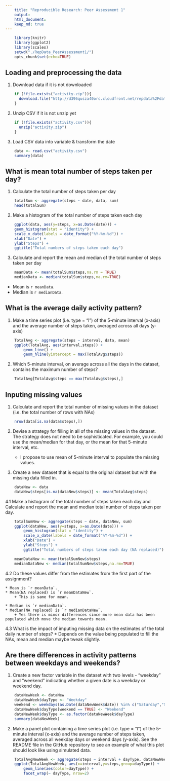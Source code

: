 ```yaml
---
    title: "Reproducible Research: Peer Assessment 1"
    output: 
    html_document:
    keep_md: true
---
```

``` r
    library(knitr)
    library(ggplot2)
    library(scales)
    setwd("./RepData_PeerAssessment1/")
    opts_chunk$set(echo=TRUE)
```

## Loading and preprocessing the data
1. Download data if it is not downloaded
``` r

    if (!file.exists("activity.zip")){
      download.file("http://d396qusza40orc.cloudfront.net/repdata%2Fdata%2Factivity.zip", destfile = "activity.zip", mode="wb")
    }
```

2. Unzip CSV if it is not unzip yet
``` r
    if (!file.exists("activity.csv")){
      unzip("activity.zip")
    }

```

3. Load CSV data into variable & transform the date
``` r
    data <- read.csv("activity.csv")
    summary(data)
```

## What is mean total number of steps taken per day?

1. Calculate the total number of steps taken per day
``` r
    totalSum <- aggregate(steps ~ date, data, sum)
    head(totalSum)
```

2. Make a histogram of the total number of steps taken each day
``` r
    ggplot(data, aes(y=steps, x=as.Date(date))) + 
    geom_histogram(stat = "identity") + 
    scale_x_date(labels = date_format("%Y-%m-%d")) + 
    xlab("Date") + 
    ylab("Steps") + 
    ggtitle("Total numbers of steps taken each day")
```

3. Calculate and report the mean and median of the total number of steps taken per day
``` r
    meanData <- mean(totalSum$steps,na.rm = TRUE)
    medianData <- median(totalSum$steps,na.rm=TRUE)
```
* Mean is `r meanData`.
* Median is `r medianData`.

## What is the average daily activity pattern?

1. Make a time series plot (i.e. type = "l") of the 5-minute interval (x-axis) and the average number of steps taken, averaged across all days (y-axis)
``` r
    TotalAvg <- aggregate(steps ~ interval, data, mean)
    ggplot(TotalAvg, aes(interval,steps)) + 
        geom_line() + 
        geom_hline(yintercept = max(TotalAvg$steps))
```

2. Which 5-minute interval, on average across all the days in the dataset, contains the maximum number of steps?
``` r
    TotalAvg[TotalAvg$steps == max(TotalAvg$steps),]
```

## Inputing missing values

1. Calculate and report the total number of missing values in the dataset (i.e. the total number of rows with NAs)
``` r
    nrow(data[is.na(data$steps),])
```
2. Devise a strategy for filling in all of the missing values in the dataset. The strategy does not need to be sophisticated. For example, you could use the mean/median for that day, or the mean for that 5-minute interval, etc.

    * I propose to use mean of 5-minute interval to populate the missing values.

3. Create a new dataset that is equal to the original dataset but with the missing data filled in.
``` r
    dataNew <- data
    dataNew$steps[is.na(dataNew$steps)] <- mean(TotalAvg$steps)
```

4.1 Make a histogram of the total number of steps taken each day and Calculate and report the mean and median total number of steps taken per day.
``` r
    totalSumNew <- aggregate(steps ~ date, dataNew, sum)
    ggplot(dataNew, aes(y=steps, x=as.Date(date))) + 
        geom_histogram(stat = "identity") + 
        scale_x_date(labels = date_format("%Y-%m-%d")) + 
        xlab("Date") + 
        ylab("Steps") + 
        ggtitle("Total numbers of steps taken each day (NA replaced)")

    meanDataNew <- mean(totalSumNew$steps)
    medianDataNew <- median(totalSumNew$steps,na.rm=TRUE)

```

4.2 Do these values differ from the estimates from the first part of the assignment?

    * Mean is `r meanData`. 
    * Mean(NA replaced) is `r meanDataNew`.
        + This is same for mean.
    
    * Median is `r medianData`. 
    * Median(NA replaced) is `r medianDataNew`.
        + Yes there is minor differences since more mean data has been populated which move the median towards mean.

4.3 What is the impact of imputing missing data on the estimates of the total daily number of steps?
    * Depends on the value being populated to fill the NAs, mean and median maybe tweak slightly.

## Are there differences in activity patterns between weekdays and weekends?
1. Create a new factor variable in the dataset with two levels - "weekday" and "weekend" indicating whether a given date is a weekday or weekend day.
``` r
    dataNewWeek <- dataNew
    dataNewWeek$dayType <- "Weekday"
    weekend <- weekdays(as.Date(dataNewWeek$date)) %in% c("Saturday","Sunday")
    dataNewWeek$dayType[weekend == TRUE] <- "Weekend"
    dataNewWeek$dayType <- as.factor(dataNewWeek$dayType)
    summary(dataNewWeek)
```

2. Make a panel plot containing a time series plot (i.e. type = "l") of the 5-minute interval (x-axis) and the average number of steps taken, averaged across all weekday days or weekend days (y-axis). See the README file in the GitHub repository to see an example of what this plot should look like using simulated data.


``` r

    TotalAvgNewWeek <- aggregate(steps ~ interval + dayType, dataNewWeek, mean)
    ggplot(TotalAvgNewWeek, aes(x=interval,y=steps,group=dayType)) + 
        geom_line(aes(color=dayType)) + 
        facet_wrap(~ dayType, nrow=2)
```